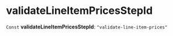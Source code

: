 
# validateLineItemPricesStepId

 `Const` **validateLineItemPricesStepId**: `"validate-line-item-prices"`
